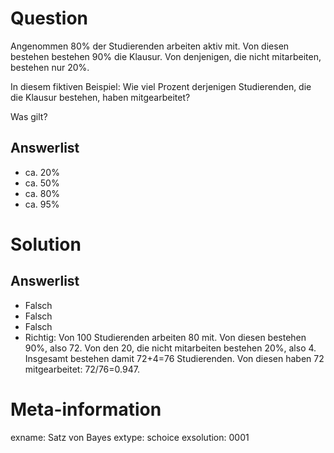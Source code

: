 Question
========

Angenommen 80% der Studierenden arbeiten aktiv mit. Von diesen bestehen bestehen 90% die Klausur. 
Von denjenigen, die nicht mitarbeiten, bestehen nur 20%. 

In diesem fiktiven Beispiel: Wie viel Prozent derjenigen Studierenden, die die Klausur bestehen, haben mitgearbeitet?

Was gilt?

Answerlist
----------
* ca. 20%
* ca. 50%
* ca. 80%
* ca. 95%


Solution
========


Answerlist
----------
* Falsch
* Falsch
* Falsch
* Richtig: Von 100 Studierenden arbeiten 80 mit. Von diesen bestehen 90%, also 72. Von den 20, die nicht mitarbeiten bestehen 20%, also 4. Insgesamt bestehen damit 72+4=76 Studierenden. Von diesen haben 72 mitgearbeitet: 72/76=0.947.


Meta-information
================
exname: Satz von Bayes
extype: schoice
exsolution: 0001